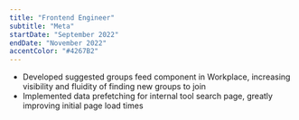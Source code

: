 ```yaml
---
title: "Frontend Engineer"
subtitle: "Meta"
startDate: "September 2022"
endDate: "November 2022"
accentColor: "#4267B2"
---
```


* Developed suggested groups feed component in Workplace, increasing visibility and fluidity of finding new groups to join
* Implemented data prefetching for internal tool search page, greatly improving initial page load times
